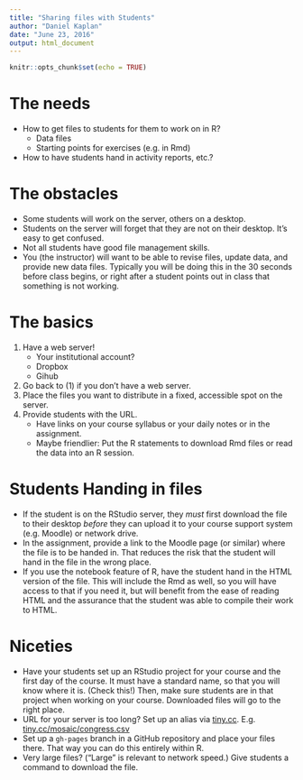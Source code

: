```yaml
---
title: "Sharing files with Students"
author: "Daniel Kaplan"
date: "June 23, 2016"
output: html_document
---
```


```r
knitr::opts_chunk$set(echo = TRUE)
```

# The needs

* How to get files to students for them to work on in R?
  * Data files
  * Starting points for exercises (e.g. in Rmd)
* How to have students hand in activity reports, etc.?

# The obstacles

* Some students will work on the server, others on a desktop.
* Students on the server will forget that they are not on their desktop. It's easy to get confused.
* Not all students have good file management skills.
* You (the instructor) will want to be able to revise files, update data, and provide new data files. Typically you will be doing this in the 30 seconds before class begins, or right after a student points out in class that something is not working.

# The basics

1. Have a web server!
    - Your institutional account?
    - Dropbox
    - Gihub
2. Go back to (1) if you don't have a web server.
3. Place the files you want to distribute in a fixed, accessible spot on the server.
4. Provide students with the URL.
    - Have links on your course syllabus or your daily notes or in the assignment.
    - Maybe friendlier: Put the R statements to download Rmd files or read the data into an R session.

# Students Handing in files

* If the student is on the RStudio server, they *must* first download the file to their desktop *before* they can upload it to your course support system (e.g. Moodle) or network drive.
* In the assignment, provide a link to the Moodle page (or similar) where the file is to be handed in. That reduces the risk that the student will hand in the file in the wrong place.
* If you use the notebook feature of R, have the student hand in the HTML version of the file. This will include the Rmd as well, so you will have access to that if you need it, but will benefit from the ease of reading HTML and the assurance that the student was able to compile their work to HTML.

# Niceties

* Have your students set up an RStudio project for your course and the first day of the course. It must have a standard name, so that you will know where it is. (Check this!) Then, make sure students are in that project when working on your course. Downloaded files will go to the right place.
* URL for your server is too long? Set up an alias via [tiny.cc](http://tiny.cc). E.g. [tiny.cc/mosaic/congress.csv](http://tiny.cc/mosaic/congress.csv)
* Set up a `gh-pages` branch in a GitHub repository and place your files there.  That way you can do this entirely within R.
* Very large files? ("Large" is relevant to network speed.) Give students a command to download the file.